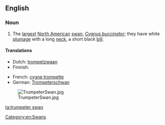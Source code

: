 ==English==

===Noun===
{{wikipedia}}
{{en-noun|sg=[[trumpeter]] [[swan]]}}

# The [[largest]] [[North American]] [[swan]], ''[[Cygnus buccinator]]''; they have white [[plumage]] with a long [[neck]], a short black [[bill]].

====Translations====
{{trans-top|''Cygnus buccinator''}}
* Dutch: [[trompetzwaan]] {{f}}
* Finnish: {{t-|fi|trumpettijoutsen}}
{{trans-mid}}
* French: [[cygne trompette]] {{m}}
* German: [[Trompeterschwan]]
{{trans-bottom}}

[[Category:en:Swans]]

[[Image:TrumpeterSwan.jpg|thumb]]

[[ta:trumpeter swan]]